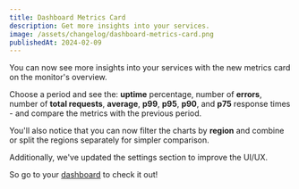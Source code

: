 ```yaml
---
title: Dashboard Metrics Card
description: Get more insights into your services.
image: /assets/changelog/dashboard-metrics-card.png
publishedAt: 2024-02-09
---
```


You can now see more insights into your services with the new metrics card on
the monitor's overview.

Choose a period and see the: **uptime** percentage, number of **errors**, number
of **total requests**, **average**, **p99**, **p95**, **p90**, and **p75**
response times - and compare the metrics with the previous period.

You'll also notice that you can now filter the charts by **region** and combine
or split the regions separately for simpler comparison.

Additionally, we've updated the settings section to improve the UI/UX.

So go to your [dashboard](/app) to check it out!
